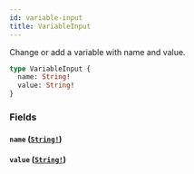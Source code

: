 ```yaml
---
id: variable-input
title: VariableInput
---
```


Change or add a variable with name and value.

```graphql
type VariableInput {
  name: String!
  value: String!
}
```

### Fields

#### `name` ([`String!`](/docs/reference/tasklist-api/scalars/string))

#### `value` ([`String!`](/docs/reference/tasklist-api/scalars/string))
